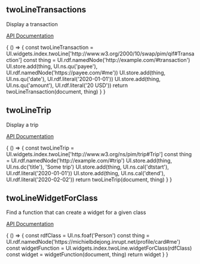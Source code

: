 

<Meta title="Widgets" />

## twoLineTransactions

Display a transaction

[API Documentation](https://solid.github.io/solid-ui/Documentation/api/modules/_widgets_buttons_.html#twolinetransaction)

<Canvas withSource="open">
  <Story name="twoLineTransactions">
    { () => {
      const twoLineTransaction = UI.widgets.index.twoLine['http://www.w3.org/2000/10/swap/pim/qif#Transaction']
      const thing = UI.rdf.namedNode('http://example.com/#transaction')
      UI.store.add(thing, UI.ns.qu('payee'), UI.rdf.namedNode('https://payee.com/#me'))
      UI.store.add(thing, UI.ns.qu('date'), UI.rdf.literal('2020-01-01'))
      UI.store.add(thing, UI.ns.qu('amount'), UI.rdf.literal('20 USD'))
      return twoLineTransaction(document, thing)
    }
    }
  </Story>
</Canvas>

## twoLineTrip

Display a trip

[API Documentation](https://solid.github.io/solid-ui/Documentation/api/modules/_widgets_buttons_.html#twolinetrip)

<Canvas withSource="open">
  <Story name="twoLineTrip">
    { () => {
      const twoLineTrip = UI.widgets.index.twoLine['http://www.w3.org/ns/pim/trip#Trip']
      const thing = UI.rdf.namedNode('http://example.com/#trip')
      UI.store.add(thing, UI.ns.dc('title'), 'Some trip')
      UI.store.add(thing, UI.ns.cal('dtstart'), UI.rdf.literal('2020-01-01'))
      UI.store.add(thing, UI.ns.cal('dtend'), UI.rdf.literal('2020-02-02'))
      return twoLineTrip(document, thing)
    }
    }
  </Story>
</Canvas>

## twoLineWidgetForClass

Find a function that can create a widget for a given class

[API Documentation](https://solid.github.io/solid-ui/Documentation/api/modules/_widgets_buttons_.html#twolinewidgetforclass)

<Canvas withSource="open">
  <Story name="twoLineWidgetForClass">
    { () => {
      const rdfClass = UI.ns.foaf('Person')
      const thing = UI.rdf.namedNode('https://michielbdejong.inrupt.net/profile/card#me')
      const widgetFunction = UI.widgets.index.twoLine.widgetForClass(rdfClass)
      const widget = widgetFunction(document, thing)
      return widget
    }
    }
  </Story>
</Canvas>